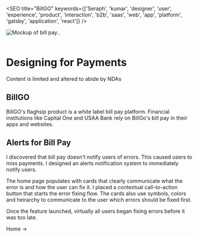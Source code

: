 

<SEO title="BillGO" keywords={['Seraph', 'kumar', 'designer', 'user', 'experience', 'product', 'interaction', 'b2b', 'saas', 'web', 'app', 'platform', 'gatsby', 'application', 'react']} />

<img height="auto" loading="eager" src={billpay} alt="Mockup of bill pay.."  class="center"/> <br  /> <br  />

# Designing for Payments 
<div class="nda"> Content is limited and altered to abide by NDAs </div>

## BillGO
BillGO's flaghsip product is a white label bill pay platform. Financial institutions like Capital One 
and USAA Bank rely on BillGo's bill pay in their apps and websites.

## Alerts for Bill Pay
I discovered that bill pay doesn't notify users of errors. This caused users to miss payments.
I designed an alerts notification system to immediately notify users. 

The home page populates with cards that clearly communicate what the error is and how the user can fix it.
I placed a contextual call-to-action button that starts the error fixing flow. The cards also use symbols, colors and 
heirarchy to communicate to the user which errors should be fixed first.

Once the feature launched, virtually all users began fixing errors before it was too late.


<Link to="/">Home -></Link>
